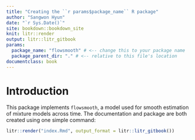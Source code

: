 ```yaml
---
title: "Creating the ``r params$package_name`` R package"
author: "Sangwon Hyun"
date: "`r Sys.Date()`"
site: bookdown::bookdown_site
knit: litr::render
output: litr::litr_gitbook
params:
  package_name: "flowsmooth" # <-- change this to your package name
  package_parent_dir: "." # <-- relative to this file's location
documentclass: book
---
```


# Introduction

This package implements `flowsmooth`, a model used for smooth estimation of
mixture models across time. The documentation and package are both created using
one simple command:

```r
litr::render("index.Rmd", output_format = litr::litr_gitbook())
```
